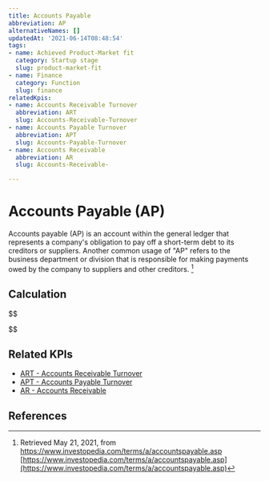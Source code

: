```yaml
---
title: Accounts Payable
abbreviation: AP
alternativeNames: []
updatedAt: '2021-06-14T08:48:54'
tags:
- name: Achieved Product-Market fit
  category: Startup stage
  slug: product-market-fit
- name: Finance
  category: Function
  slug: finance
relatedKpis:
- name: Accounts Receivable Turnover
  abbreviation: ART
  slug: Accounts-Receivable-Turnover
- name: Accounts Payable Turnover
  abbreviation: APT
  slug: Accounts-Payable-Turnover
- name: Accounts Receivable
  abbreviation: AR
  slug: Accounts-Receivable-

---
```


# Accounts Payable (AP)

Accounts payable (AP) is an account within the general ledger that represents a company's obligation to pay off a short-term debt to its creditors or suppliers. Another common usage of "AP" refers to the business department or division that is responsible for making payments owed by the company to suppliers and other creditors. [^1]

## Calculation

$$

$$



## Related KPIs

- [ART - Accounts Receivable Turnover](/en/kpis/Accounts-Receivable-Turnover)
- [APT - Accounts Payable Turnover](/en/kpis/Accounts-Payable-Turnover)
- [AR - Accounts Receivable](/en/kpis/Accounts-Receivable-)

## References

[^1]:   Retrieved May 21, 2021, from https://www.investopedia.com/terms/a/accountspayable.asp [https://www.investopedia.com/terms/a/accountspayable.asp](https://www.investopedia.com/terms/a/accountspayable.asp)
